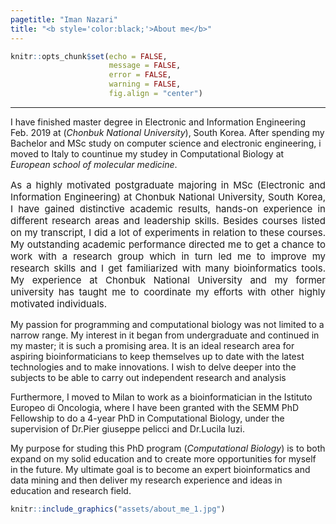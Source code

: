 ```yaml
---
pagetitle: "Iman Nazari"
title: "<b style='color:black;'>About me</b>"
---
```


```r
knitr::opts_chunk$set(echo = FALSE,
                      message = FALSE,
                      error = FALSE,
                      warning = FALSE, 
                      fig.align = "center")
```
***
I have finished master degree in Electronic and Information Engineering Feb. 2019 at (*Chonbuk National University*), South Korea. After spending my Bachelor and MSc study on computer science and electronic engineering, i moved to Italy to countinue my studey in Computational Biology at 
*European school of molecular medicine*.</p>

<p style='font-size:15px;' align='justify'> As a highly motivated postgraduate majoring in MSc (Electronic and Information Engineering) at
Chonbuk National University, South Korea, I have gained distinctive academic results, hands-on
experience in different research areas and leadership skills. Besides courses listed on my transcript,
I did a lot of experiments in relation to these courses. My outstanding academic performance
directed me to get a chance to work with a research group which in turn led me to improve my
research skills and I get familiarized with many bioinformatics tools. My experience at Chonbuk National University and my former university has taught me to coordinate my efforts with other highly motivated individuals.</p>

<p style='font-size:15px;' align='justify'> My passion for programming and computational biology was not limited to a narrow range. My
interest in it began from undergraduate and continued in my master; it is such a promising area.
It is an ideal research area for aspiring bioinformaticians to keep themselves up to date with the
latest technologies and to make innovations.
I wish to delve deeper into the subjects to be able to carry out independent research and analysis

Furthermore, I moved to Milan to work as a bioinformatician in the Istituto Europeo di Oncologia, where I have been granted with the SEMM PhD Fellowship to do a 4-year PhD in Computational Biology, under the supervision of Dr.Pier giuseppe pelicci and Dr.Lucila luzi. </p>

My purpose for studing this PhD program (*Computational Biology*) is to both expand on my solid education and to
create more opportunities for myself in the future. My ultimate goal is to become an expert bioinformatics and data mining and then deliver my research experience and ideas in education and research field. </p>



```r
knitr::include_graphics("assets/about_me_1.jpg")
```


<br><br><br><br>
<br><br><br><br>
<br><br><br><br>